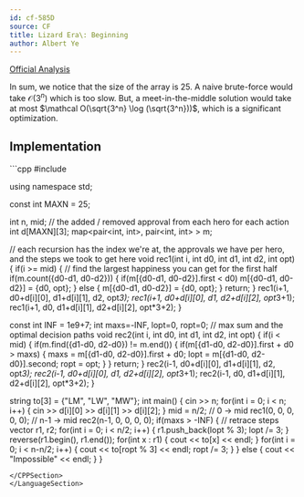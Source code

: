 ```yaml
---
id: cf-585D
source: CF
title: Lizard Era\: Beginning
author: Albert Ye
---
```


[Official Analysis](https://codeforces.com/blog/entry/20898)

In sum, we notice that the size of the array is 25. A naive brute-force would take $\mathcal O(3^n)$ which is too slow. But, a meet-in-the-middle solution would take at most $\mathcal O(\sqrt{3^n} \log (\sqrt{3^n}))$, which is a significant optimization. 

## Implementation
<LanguageSection>
<CPPSection>
```cpp
#include <bits/stdc++.h>

using namespace std;

const int MAXN = 25;

int n, mid;
// the added / removed approval from each hero for each action
int d[MAXN][3];
map<pair<int, int>, pair<int, int> > m;

// each recursion has the index we're at, the approvals we have per hero, and the steps we took to get here
void rec1(int i, int d0, int d1, int d2, int opt)
{
	if(i >= mid)
	{
		// find the largest happiness you can get for the first half
		if(m.count({d0-d1, d0-d2}))
		{
			if(m[{d0-d1, d0-d2}].first < d0) m[{d0-d1, d0-d2}] = {d0, opt};
		} else 
		{
			m[{d0-d1, d0-d2}] = {d0, opt};
		}
		return;
	}
	rec1(i+1, d0+d[i][0], d1+d[i][1], d2, opt*3);
	rec1(i+1, d0+d[i][0], d1, d2+d[i][2], opt*3+1);
	rec1(i+1, d0, d1+d[i][1], d2+d[i][2], opt*3+2);
}

const int INF = 1e9+7;
int maxs=-INF, lopt=0, ropt=0; // max sum and the optimal decision paths
void rec2(int i, int d0, int d1, int d2, int opt)
{
	if(i < mid)
	{
		if(m.find({d1-d0, d2-d0}) != m.end())
		{
			if(m[{d1-d0, d2-d0}].first + d0 > maxs)
			{
				maxs = m[{d1-d0, d2-d0}].first + d0;
				lopt = m[{d1-d0, d2-d0}].second;
				ropt = opt;
			}
		}
		return;
	}
	rec2(i-1, d0+d[i][0], d1+d[i][1], d2, opt*3);
	rec2(i-1, d0+d[i][0], d1, d2+d[i][2], opt*3+1);
	rec2(i-1, d0, d1+d[i][1], d2+d[i][2], opt*3+2);
}

string to[3] = {"LM", "LW", "MW"};
int main()
{
	cin >> n;
	for(int i = 0; i < n; i++)
	{
		cin >> d[i][0] >> d[i][1] >> d[i][2];
	}
	mid = n/2;
	// 0 -> mid
	rec1(0, 0, 0, 0, 0);
	// n-1 -> mid
	rec2(n-1, 0, 0, 0, 0);
	if(maxs > -INF)
	{
		// retrace steps
		vector<int> r1, r2;
		for(int i = 0; i < n/2; i++)
		{
			r1.push_back(lopt % 3);
			lopt /= 3;
		}
		reverse(r1.begin(), r1.end());
		for(int x : r1)
		{
			cout << to[x] << endl;
		}
		for(int i = 0; i < n-n/2; i++)
		{
			cout << to[ropt % 3] << endl;
			ropt /= 3;
		}
	} else 
	{
		cout << "Impossible" << endl;
	}
}
```
</CPPSection>
</LanguageSection>
